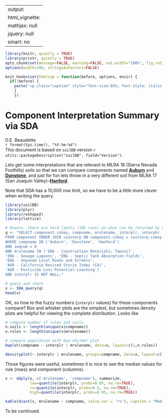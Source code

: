
---
output:
  html_vignette:
    mathjax: null
    jquery: null
    smart: no
---

```{r setup, echo=FALSE, results='hide', warning=FALSE}
library(knitr, quietly = TRUE)
library(printr, quietly = TRUE)
opts_chunk$set(message=FALSE, warning=FALSE, out.width="100%", fig.retina = 2, fig.align='center', dev='png', dev.args=list(pointsize=10, antialias='cleartype'), tidy=FALSE)
options(width=100, stringsAsFactors=FALSE)

knit_hooks$set(htmlcap = function(before, options, envir) {
  if(!before) {
    paste('<p class="caption" style="font-size:85%; font-style: italic; font-weight: bold;">',options$htmlcap,"</p><hr>",sep="")
    }
    })
```


Component Interpretation Summary via SDA
========================================
D.E. Beaudette
<br>
`r format(Sys.time(), "%Y-%m-%d")`
<br>
This document is based on `soilDB` version `r utils::packageDescription("soilDB", field="Version")`.

Lets get some interpretations that are relevant to MLRA 18 (Sierra Nevada Foothills) soils so that we can compare components named [**Auburn**](https://soilseries.sc.egov.usda.gov/OSD_Docs/A/AUBURN.html) and [**Dunstone**](https://soilseries.sc.egov.usda.gov/OSD_Docs/D/DUNSTONE.html), and just for fun lets throw in a very different soil from MLRA 17 (San Joaquin Valley)--[**Hanford**](https://soilseries.sc.egov.usda.gov/OSD_Docs/H/HANFORD.html).

Note that SDA has a 10,000 row limit, so we have to be a little more clever when writing the query.
```{r}
library(soilDB)
library(plyr)
library(reshape2)
library(lattice)

# beware, there are hard limits (10k rows) on what can be returned by SDA
q <- "SELECT component.cokey, compname, mrulename, interplr, interphr 
FROM component INNER JOIN cointerp ON component.cokey = cointerp.cokey
WHERE compname IN ('Auburn', 'Dunstone', 'Hanford')
AND seqnum = 0
AND mrulename IN ('ENG - Construction Materials; Topsoil', 
'ENG - Sewage Lagoons', 'ENG - Septic Tank Absorption Fields', 
'ENG - Unpaved Local Roads and Streets', 
'AGR - California Revised Storie Index (CA)', 
'AGR - Pesticide Loss Potential-Leaching')
AND interplr IS NOT NULL;"

# query and check
x <- SDA_query(q)
head(x)
```

OK, so how to the fuzzy numbers (`interplr` values) for these components compare? Box and whisker plots are the simplest, but sometimes density plots are helpful for viewing the complete distribution. Looks like  
```{r, fig.width=8, fig.height=10}
# compute number of rules and soils
n.soils <- length(unique(x$compname))
n.rules <- length(unique(x$mrulename))

# compare population with box-whisker plot
bwplot(compname ~ interplr | mrulename, data=x, layout=c(1,n.rules))

densityplot(~ interplr | mrulename, groups=compname, data=x, layout=c(1,n.rules), auto.key=list(points=FALSE, lines=TRUE, columns=n.soils), scales=list(y=list(relation='free')))
```


Those figures were useful, sometimes it is nice to see the median values for rule (rows) and component (columns).
```{r}
s <- ddply(x, c('mrulename', 'compname'), summarize, 
           low=quantile(interplr, probs=0.05, na.rm=TRUE), 
           rv=quantile(interplr, probs=0.5, na.rm=TRUE), 
           high=quantile(interplr, probs=0.95, na.rm=TRUE))

kable(dcast(s, mrulename ~ compname, value.var = 'rv'), caption = "Median Fuzzy Ratings")
```


To be continued.
